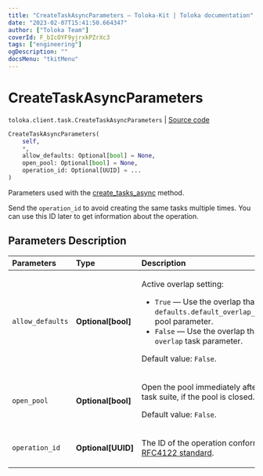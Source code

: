 ```yaml
---
title: "CreateTaskAsyncParameters — Toloka-Kit | Toloka documentation"
date: "2023-02-07T15:41:50.664347"
author: ["Toloka Team"]
coverId: F_bIcOYF9yjrxkPZrXc3
tags: ["engineering"]
ogDescription: ""
docsMenu: "tkitMenu"
---
```


# CreateTaskAsyncParameters
`toloka.client.task.CreateTaskAsyncParameters` | [Source code](https://github.com/Toloka/toloka-kit/blob/v1.1.3/src/client/task.py#L124)

```python
CreateTaskAsyncParameters(
    self,
    *,
    allow_defaults: Optional[bool] = None,
    open_pool: Optional[bool] = None,
    operation_id: Optional[UUID] = ...
)
```

Parameters used with the [create_tasks_async](/docs/toloka-kit/reference/toloka.client.TolokaClient.create_tasks_async) method.

Send the `operation_id` to avoid creating the same tasks multiple times. You can use this ID later to get information about the operation.

## Parameters Description

| Parameters | Type | Description |
| :----------| :----| :-----------|
`allow_defaults`|**Optional\[bool\]**|<p>Active overlap setting:</p> <ul> <li>`True` — Use the overlap that is set in the `defaults.default_overlap_for_new_tasks` pool parameter.</li> <li>`False` — Use the overlap that is set in the `overlap` task parameter.</li> </ul> <p></p><p>Default value: `False`.</p>
`open_pool`|**Optional\[bool\]**|<p>Open the pool immediately after creating a task suite, if the pool is closed. </p><p>Default value: `False`.</p>
`operation_id`|**Optional\[UUID\]**|<p>The ID of the operation conforming to the [RFC4122 standard](https://tools.ietf.org/html/rfc4122).</p>
